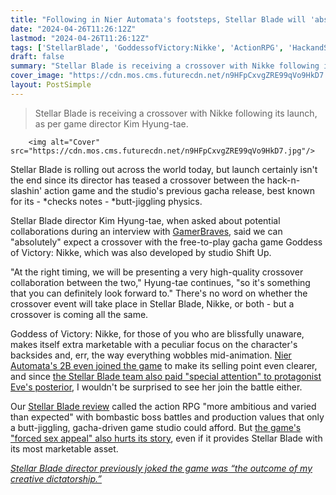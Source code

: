 ```yaml
---
title: "Following in Nier Automata's footsteps, Stellar Blade will 'absolutely' crossover with the gacha game built specifically to stare at butt jiggles"
date: "2024-04-26T11:26:12Z"
lastmod: "2024-04-26T11:26:12Z"
tags: ['StellarBlade', 'GoddessofVictory:Nikke', 'ActionRPG', 'HackandSlash', 'Gacha']
draft: false
summary: "Stellar Blade is receiving a crossover with Nikke following its launch, as per game director Kim Hyung-tae."
cover_image: "https://cdn.mos.cms.futurecdn.net/n9HFpCxvgZRE99qVo9HkD7.jpg" 
layout: PostSimple
---
```

> Stellar Blade is receiving a crossover with Nikke following its launch, as per game director Kim Hyung-tae.


        <img alt="Cover" src="https://cdn.mos.cms.futurecdn.net/n9HFpCxvgZRE99qVo9HkD7.jpg"/>
        
Stellar Blade is rolling out across the world today, but launch certainly isn't the end since its director has teased a crossover between the hack-n-slashin' action game and the studio's previous gacha release, best known for its - *checks notes - *butt-jiggling physics. 

Stellar Blade director Kim Hyung-tae, when asked about potential collaborations during an interview with [GamerBraves](https://www.youtube.com/watch?v=AIwFsT24PCs), said we can "absolutely" expect a crossover with the free-to-play gacha game Goddess of Victory: Nikke, which was also developed by studio Shift Up. 

"At the right timing, we will be presenting a very high-quality crossover collaboration between the two," Hyung-tae continues, "so it's something that you can definitely look forward to." There's no word on whether the crossover event will take place in Stellar Blade, Nikke, or both - but a crossover is coming all the same. 

Goddess of Victory: Nikke, for those of you who are blissfully unaware, makes itself extra marketable with a peculiar focus on the character's backsides and, err, the way everything wobbles mid-animation. [Nier Automata's 2B even joined the game](https://www.gamesradar.com/oh-dear-god-nier-automatas-next-collab-is-the-gacha-game-explicitly-built-for-staring-at-jiggling-butts/) to make its selling point even clearer, and since [the Stellar Blade team also paid "special attention" to protagonist Eve's posterior](https://www.gamesradar.com/stellar-blade-dev-also-known-for-butt-jiggling-game-nikke-says-he-put-special-attention-into-the-female-leads-back-because-thats-what-players-see-most-of-the-time/), I wouldn't be surprised to see her join the battle either.  

Our [Stellar Blade review](https://www.gamesradar.com/stellar-blade-review/) called the action RPG "more ambitious and varied than expected" with bombastic boss battles and production values that only a butt-jiggling, gacha-driven game studio could afford. But [the game's "forced sex appeal" also hurts its story](https://www.gamesradar.com/games/action/stellar-blade-puts-eve-in-some-incredibly-stupid-sexy-outfits-but-i-love-her-design-and-had-fun-with-this-action-rpg-anyway/), even if it provides Stellar Blade with its most marketable asset. 

[<em>Stellar Blade director previously joked the game was “the outcome of my creative dictatorship.”</em>](https://www.gamesradar.com/games/action/stellar-blade-director-jokes-the-action-rpg-is-the-outcome-of-my-creative-dictatorship-but-everyone-pretends-to-listen-to-what-i-say-whilst-creating-what-they-want/)
        